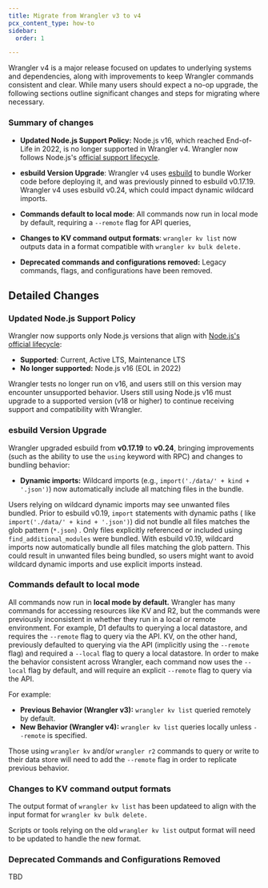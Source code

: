 ```yaml
---
title: Migrate from Wrangler v3 to v4
pcx_content_type: how-to
sidebar:
  order: 1

---
```

Wrangler v4 is a major release focused on updates to underlying systems and dependencies, along with improvements to keep Wrangler commands consistent and clear. While many users should expect a no-op upgrade, the following sections outline  significant changes and steps for migrating where necessary. 

### Summary of changes
* **Updated Node.js Support Policy:**
Node.js v16, which reached End-of-Life in 2022, is no longer supported in Wrangler v4. Wrangler now follows Node.js's [official support lifecycle](https://nodejs.org/en/about/previous-releases). 

* **esbuild Version Upgrade**: Wrangler v4 uses [esbuild](https://esbuild.github.io/) to bundle Worker code before deploying it, and was previously pinned to esbuild v0.17.19. Wrangler v4 uses esbuild v0.24, which could impact dynamic wildcard imports. 

* **Commands default to local mode**: All commands now run in local mode by default, requiring a `--remote` flag for API queries, 

* **Changes to KV command output formats**: `wrangler kv list` now outputs data in a format compatible with `wrangler kv bulk delete.` 

* **Deprecated commands and configurations removed:** Legacy commands, flags, and configurations have been removed. 

## Detailed Changes 

### Updated Node.js Support Policy 

Wrangler now supports only Node.js versions that align with [Node.js's official lifecycle](https://nodejs.org/en/about/previous-releases): 
* **Supported**: Current, Active LTS, Maintenance LTS
* **No longer supported:** Node.js v16 (EOL in 2022)

Wrangler tests no longer run on v16, and users still on this version may encounter unsupported behavior. Users still using Node.js v16 must upgrade to a supported version (v18 or higher) to continue receiving support and compatibility with Wrangler. 

### esbuild Version Upgrade

Wrangler upgraded esbuild from **v0.17.19** to **v0.24**, bringing improvements (such as the ability to use the `using` keyword with RPC) and changes to bundling behavior: 
* **Dynamic imports:** Wildcard imports (e.g., `import('./data/' + kind + '.json')`) now automatically include all matching files in the bundle. 


Users relying on wildcard dynamic imports may see unwanted files bundled. Prior to esbuild v0.19, `import` statements with dynamic paths ( like `import('./data/' + kind + '.json')`) did not bundle all files matches the glob pattern (`*.json`) . Only files explicitly referenced or included using `find_additional_modules`  were bundled. With esbuild v0.19, wildcard imports now automatically bundle all files matching the glob pattern. This could result in unwanted files being bundled, so users might want to avoid wildcard dynamic imports and use explicit imports instead. 

### Commands default to local mode


All commands now run in **local mode by default.** Wrangler has many commands for accessing resources like KV and R2, but the commands were previously inconsistent in whether they run in a local or remote environment. For example, D1 defaults to querying a local datastore, and requires the `--remote`  flag to query via the API. KV, on the other hand, previously defaulted to querying via the API (implicitly using the `--remote`  flag) and required a `--local`  flag to query a local datastore. In order to make the behavior consistent across Wrangler, each command now uses the `--local`  flag by default, and will require an explicit `--remote`  flag to query via the API. 

For example:

* **Previous Behavior (Wrangler v3):** `wrangler kv list` queried remotely by default.
* **New Behavior (Wrangler v4):** `wrangler kv list` queries locally unless `--remote` is specified.


Those using `wrangler kv` and/or `wrangler r2` commands to query or write to their data store will need to add the `--remote` flag in order to replicate previous behavior. 

### Changes to KV command output formats

The output format of `wrangler kv list` has been updateed to align with the input format for `wrangler kv bulk delete.` 

Scripts or tools relying on the old `wrangler kv list` output format will need to be updated to handle the new format.

### Deprecated Commands and Configurations Removed

TBD 